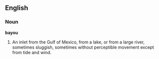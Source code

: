==English==

===Noun===

'''bayou'''

#An inlet from the Gulf of Mexico, from a lake, or from a large river, sometimes sluggish, sometimes without perceptible movement except from tide and wind.